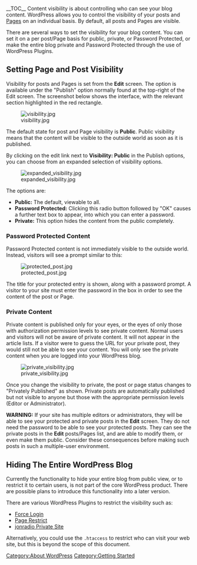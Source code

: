 {{Languages|
{{en|Content_Visibility}}
{{ja|Content_Visibility}}
}}

__TOC__
Content visibility is about controlling who can see your blog content. WordPress allows you to control the visibility of your posts and [[Pages]] on an individual basis.  By default, all posts and Pages are visible. 

There are several ways to set the visibility for your blog content. You can set it on a per post/Page basis for public, private, or Password Protected, or make the entire blog private and Password Protected through the use of WordPress Plugins.

==Setting Page and Post Visibility ==

Visibility for posts and Pages is set from the '''Edit''' screen. The option is available under the "Publish" option normally found at the top-right of the Edit screen. The screenshot below shows the interface, with the relevant section highlighted in the red rectangle.

[[File:visibility.jpg]]

The default state for post and Page visibility is '''Public'''. Public visibility means that the content will be visible to the outside world as soon as it is published. 

By clicking on the edit link next to '''Visibility: Public''' in the Publish options, you can choose from an expanded selection of visibility options.

[[File:expanded_visibility.jpg]]

The options are:
* '''Public:''' The default, viewable to all.
* '''Password Protected:''' Clicking this radio button followed by "OK" causes a further text box to appear, into which you can enter a password. 
* '''Private:''' This option hides the content from the public completely.

=== Password Protected Content ===

Password Protected content is not immediately visible to the outside world. Instead, visitors will see a prompt similar to this:

[[File:protected_post.jpg]]

The title for your protected entry is shown, along with a password prompt. A visitor to your site must enter the password in the box in order to see the content of the post or Page.

=== Private Content ===

Private content is published only for your eyes, or the eyes of only those with authorization permission levels to see private content. Normal users and visitors will not be aware of private content. It will not appear in the article lists. If a visitor were to guess the URL for your private post, they would still not be able to see your content. You will only see the private content when you are logged into your WordPress blog.

[[File:private_visibility.jpg]]

Once you change the visibility to private, the post or page status changes to "Privately Published" as shown. Private posts are automatically published but not visible to anyone but those with the appropriate permission levels (Editor or Administrator).

'''WARNING:''' If your site has multiple editors or administrators, they will be able to see your protected and private posts in the '''Edit''' screen. They do not need the password to be able to see your protected posts. They can see the private posts in the '''Edit''' posts/Pages list, and are able to modify them, or even make them public. Consider these consequences before making such posts in such a multiple-user environment.

== Hiding The Entire WordPress Blog ==

Currently the functionality to hide your entire blog from public view, or to restrict it to certain users, is not part of the core WordPress product. There are possible plans to introduce this functionality into a later version. 

There are various WordPress Plugins to restrict the visibility such as:
* [https://wordpress.org/plugins/wp-force-login/ Force Login]
* [http://wordpress.org/plugins/pagerestrict/ Page Restrict]
* [http://wordpress.org/plugins/jonradio-private-site/ jonradio Private Site]

Alternatively, you could use the <code>.htaccess</code> to restrict who can visit your web site, but this is beyond the scope of this document.

[[Category:About WordPress]]
[[Category:Getting Started]]